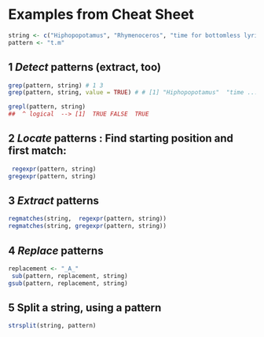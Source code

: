 # Examples from Cheat Sheet

```r
string <- c("Hiphopopotamus", "Rhymenoceros", "time for bottomless lyrics")
pattern <- "t.m"
```

## 1 _Detect_ patterns (extract, too)
```r
grep(pattern, string) # 1 3
grep(pattern, string, value = TRUE) # # [1] "Hiphopopotamus"  "time ...."

grepl(pattern, string)
##  ^ logical  --> [1]  TRUE FALSE  TRUE
```

## 2 _Locate_ patterns : Find starting position and first match:
```r
 regexpr(pattern, string)
gregexpr(pattern, string)
```

## 3 _Extract_ patterns
```r
regmatches(string,  regexpr(pattern, string))
regmatches(string, gregexpr(pattern, string))
```


## 4 _Replace_ patterns
```r
replacement <- "_A_"
 sub(pattern, replacement, string)
gsub(pattern, replacement, string)
```

## 5 Split a string, using a pattern

```r
strsplit(string, pattern)
```

